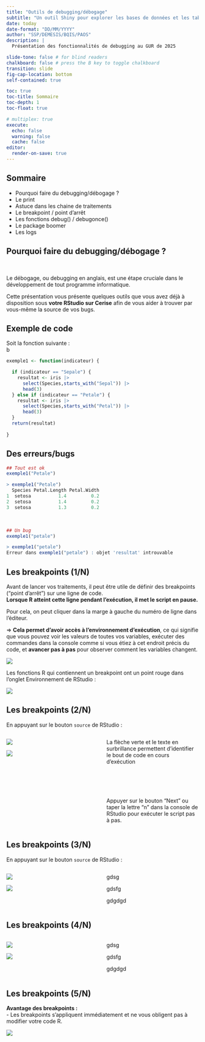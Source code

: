 ```yaml
---
title: "Outils de debugging/débogage"
subtitle: "Un outil Shiny pour explorer les bases de données et les tables parquet"
date: today
date-format: "DD/MM/YYYY"
author: "SSP/DEMESIS/BQIS/PAOS"
description: |
  Présentation des fonctionnalités de debugging au GUR de 2025

slide-tone: false # for blind readers
chalkboard: false # press the B key to toggle chalkboard
transition: slide
fig-cap-location: bottom
self-contained: true

toc: true
toc-title: Sommaire
toc-depth: 1
toc-float: true

# multiplex: true
execute:
  echo: false
  warning: false
  cache: false
editor:
  render-on-save: true
---
```


## Sommaire

- Pourquoi faire du debugging/débogage ?
- Le print
- Astuce dans les chaine de traitements
- Le breakpoint / point d'arrêt
- Les fonctions debug() / debugonce()
- Le package boomer
- Les logs

## Pourquoi faire du debugging/débogage ?

<br>

Le débogage, ou debugging en anglais, est une étape cruciale dans le développement de tout programme informatique.  

Cette présentation vous présente quelques outils que vous avez déjà à disposition sous **votre RStudio sur Cerise** afin de vous aider à trouver par vous-même la source de vos bugs.

## Exemple de code

Soit la fonction suivante :  
  b

```.r
exemple1 <- function(indicateur) {

  if (indicateur == "Sepale") {
    resultat <- iris |> 
      select(Species,starts_with("Sepal")) |> 
      head(3)
  } else if (indicateur == "Petale") {
    resultat <- iris |> 
      select(Species,starts_with("Petal")) |> 
      head(3)
  }
  return(resultat)
    
}

```

## Des erreurs/bugs

```.r
## Tout est ok
exemple1("Petale")

> exemple1("Petale")
  Species Petal.Length Petal.Width
1  setosa          1.4         0.2
2  setosa          1.4         0.2
3  setosa          1.3         0.2

```

<br>
  
```.r
## Un bug
exemple1("petale")

> exemple1("petale")
Erreur dans exemple1("petale") : objet 'resultat' introuvable
```


## Les breakpoints (1/N)

Avant de lancer vos traitements, il peut être utile de définir des breakpoints ("point d'arrêt") sur une ligne de code.  
**Lorsque R atteint cette ligne pendant l'exécution, il met le script en pause.**  

[Pour cela, on peut cliquer dans la marge à gauche du numéro de ligne dans l'éditeur.]{.Terre_battue2}

=> **Cela permet d'avoir accès à l'environnement d'exécution**, ce qui signifie que vous pouvez voir les valeurs de toutes vos variables, exécuter des commandes dans la console comme si vous étiez à cet endroit précis du code, et **avancer pas à pas** pour observer comment les variables changent.

![](img/breakpoint.png){fig-align="center"}  

Les fonctions R qui contiennent un breakpoint ont un point rouge dans l'onglet Environnement de RStudio :  

![](img/breakpoint_fonction.png){fig-align="center"}  

## Les breakpoints (2/N)

En appuyant sur le bouton `source` de RStudio :  

::: columns
::: {.column width="50%"}
![](img/breakpoint_point1.png){fig-align="center"} 

![](img/breakpoint_steps.png){fig-align="center"} 

:::

::: {.column width="50%"}
[La flèche verte et le texte en surbrillance permettent d'identifier le bout de code en cours d'exécution]{.green}
<br>
<br>
<br>
<br>
<br>
<br>
Appuyer sur le bouton "Next" ou taper la lettre "n" dans la console de RStudio pour exécuter le script pas à pas.
:::
:::

## Les breakpoints (3/N)

En appuyant sur le bouton `source` de RStudio :  

::: columns
::: {.column width="50%"}

![](img/breakpoint_point3.png){fig-align="center"}  

![](img/breakpoint_point4.png){fig-align="center"} 

:::

::: {.column width="50%"}
gdsg 


gdsfg


gdgdgd
:::
:::

## Les breakpoints (4/N)

::: columns
::: {.column width="50%"}

![](img/breakpoint_point5.png){fig-align="center"} 

![](img/breakpoint_point6.png){fig-align="center"} 

:::

::: {.column width="50%"}
gdsg 


gdsfg


gdgdgd
:::
:::

## Les breakpoints (5/N)

**Avantage des breakpoints :**  
- Les breakpoints s'appliquent immédiatement et ne vous obligent pas à modifier votre code R.

![](img/breakpoint_circle.png){fig-align="center"}  
